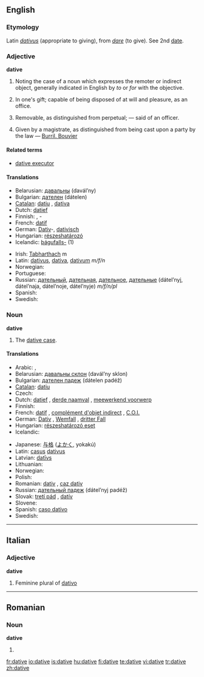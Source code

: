 ==English==

===Etymology===
Latin ''[[dativus]]'' (appropriate to giving), from ''[[dare#Latin|dare]]'' (to give). See 2nd [[date]].

===Adjective===
'''dative'''

# {{Grammar}} Noting the case of a noun which expresses the remoter or indirect object, generally indicated in English by ''to'' or ''for'' with the objective.
# {{legal}} In one's gift; capable of being disposed of at will and pleasure, as an office.
# {{legal}} Removable, as distinguished from perpetual; &mdash; said of an officer.
# {{legal}} Given by a magistrate, as distinguished from being cast upon a party by the law &mdash; [[Burril. Bouvier]]

====Related terms====
* [[dative executor]]

====Translations====
{{top}}
* Belarusian: [[давальны]] (davál’ny)
* Bulgarian: [[дателен]] (dátelen)
* [[Catalan]]: [[datiu]] {{m}}, [[dativa]] {{f}}
* Dutch: [[datief]] {{m}}
* Finnish: {{t|fi|datiivinen}}, {{t|fi|datiivi}} -
* French: [[datif]] {{m}}
* German: [[Dativ]]-, [[dativisch]]
* Hungarian: [[részeshatározó]]
* Icelandic: [[þágufall|þágufalls-]] (1)
{{mid}}
* Irish: [[Tabharthach]] m
* Latin: [[dativus]], [[dativa]], [[dativum]] ''m/f/n''
* Norwegian: {{t-|no|dativ}}
* Portuguese: {{t+|pt|dativo|m}}
* Russian: [[дательный]], [[дательная]], [[дательное]], [[дательные]] (dátel’nyj, dátel’naja, dátel’noje, dátel’nyje) ''m/f/n/pl''
* Spanish: {{t+|es|dativo|m}}
* Swedish: {{t+|sv|dativ}}
{{bottom}}

===Noun===
'''dative'''

# The [[dative case]].

====Translations====
{{top}}
* Arabic: {{Arab|[[حالة المفعول له|حَالةُ المَفْعُولُ لَهُ]]}} {{unicode|(ħáːltu l-mafʕúːlu láhu)}} {{f}}, {{Arab|[[حالة من حالات النصب|حَالَة مِنْ حَالاَتُ النُّصْب]]}} {{unicode|(ħáːla min al-ħaláːtu n-núʂb)}} {{f}}
* Belarusian: [[давальны склон]] (davál’ny sklon) {{m}}
* Bulgarian: [[дателен падеж]] (dátelen padéž) {{m}}
* [[Catalan]]: [[datiu]] {{m}}
* Czech: {{t-|cs|třetí pád|m}}
* Dutch: [[datief]] {{m}}, [[derde naamval]] {{m}}, [[meewerkend voorwerp]] {{n}}
* Finnish: {{t+|fi|datiivi}}
* French: [[datif]] {{m}}, [[complément d'objet indirect]] {{m}}, [[C.O.I.]] {{m}}
* German: [[Dativ]] {{m}}, [[Wemfall]] {{m}}, [[dritter Fall]] {{m}}
* Hungarian: [[részeshatározó eset]]
* Icelandic: {{t+|is|þágufall|n}}
{{mid}}
* Japanese: [[与格]] ([[よかく]], yokakú)
* Latin: [[casus]] [[dativus]] {{m}}
* Latvian: [[datīvs]] {{m}}
* Lithuanian: {{t+|lt|naudininkas|m|xs=Lithuanian}}
* Norwegian: {{t-|no|dativ|m}}
* Polish: {{t+|pl|celownik|m}}
* Romanian: [[dativ]] {{n}}, [[caz dativ]] {{n}}
* Russian: [[дательный падеж]] (dátel’nyj padéž) {{m}}
* Slovak: [[tretí pád]] {{m}}, [[datív]] {{m}}
* Slovene: {{t+|sl|dajalnik|m}}
* Spanish: [[caso dativo]] {{m}}
* Swedish: {{t+|sv|dativ}}
{{bottom}}

----

==Italian==

===Adjective===
'''dative'''

# Feminine plural of [[dativo]]

----

==Romanian==

===Noun===
'''dative''' {{n|p}}

# {{plural of|dativ|lang=Romanian}}

[[fr:dative]]
[[io:dative]]
[[is:dative]]
[[hu:dative]]
[[fi:dative]]
[[te:dative]]
[[vi:dative]]
[[tr:dative]]
[[zh:dative]]